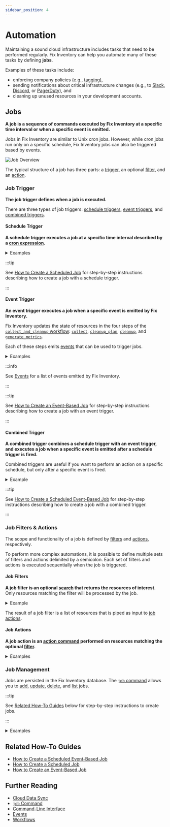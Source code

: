 ```yaml
---
sidebar_position: 4
---
```


# Automation

Maintaining a sound cloud infrastructure includes tasks that need to be performed regularly. Fix Inventory can help you automate many of these tasks by defining **jobs**.

Examples of these tasks include:

- enforcing company policies (e.g., [tagging](../../how-to-guides/cleanup/clean-up-untagged-resources.mdx)),
- sending notifications about critical infrastructure changes (e.g., to [Slack](../../how-to-guides/alerting/send-slack-notifications/index.mdx), [Discord](../../how-to-guides/alerting/send-discord-notifications/index.mdx), or [PagerDuty](../../how-to-guides/alerting/create-pagerduty-alerts/index.mdx)), and
- cleaning up unused resources in your development accounts.

## Jobs

**A job is a sequence of commands executed by Fix Inventory at a specific time interval or when a specific event is emitted.**

Jobs in Fix Inventory are similar to Unix cron jobs. However, while cron jobs run only on a specific schedule, Fix Inventory jobs can also be triggered based by events.

![Job Overview](./img/resoto-jobs-intro.png)

The typical structure of a job has three parts: a [trigger](#job-trigger), an optional [filter](#job-filters), and an [action](#job-actions).

### Job Trigger

**The job trigger defines when a job is executed.**

There are three types of job triggers: [schedule triggers](#schedule-trigger), [event triggers](#event-trigger), and [combined triggers](#combined-trigger).

#### Schedule Trigger

**A schedule trigger executes a job at a specific time interval described by a [cron expression](https://crontab.guru).**

<details>
<summary>Examples</summary>
<div>

- Every 5 minutes
  ```bash
  --schedule "*/5 * * * *"
  ```
- Every day at 3:00am
  ```bash
  --schedule "0 3 * * *"
  ```
- Every Monday at 4:00am
  ```bash
  --schedule "0 4 * * MON"
  ```
- Every New Year's Eve at 11:59pm
  ```bash
  --schedule "59 23 31 12 *"
  ```

</div>
</details>

:::tip

See [How to Create a Scheduled Job](../../how-to-guides/automation/create-a-scheduled-job.mdx) for step-by-step instructions describing how to create a job with a schedule trigger.

:::

#### Event Trigger

**An event trigger executes a job when a specific event is emitted by Fix Inventory.**

Fix Inventory updates the state of resources in the four steps of the [`collect_and_cleanup` workflow](../../reference/workflows/index.mdx#collect_and_cleanup-workflow): [`collect`](../../reference/workflows/index.mdx#collect), [`cleanup_plan`](../../reference/workflows/index.mdx#cleanup_plan), [`cleanup`](../../reference/workflows/index.mdx#cleanup), and [`generate_metrics`](../../reference/workflows/index.mdx#generate_metrics).

Each of these steps emits [events](../../reference/events/index.mdx) that can be used to trigger jobs.

<details>
<summary>Examples</summary>
<div>

- When resource collection is complete and the database reflects the latest state of your resources
  ```bash
  --wait-for-event collect_done
  ```
- When the cleanup planning process has started to mark resources for cleanup
  ```bash
  --wait-for-event cleanup_plan
  ```

</div>
</details>

:::info

See [Events](../../reference/events/index.mdx) for a list of events emitted by Fix Inventory.

:::

:::tip

See [How to Create an Event-Based Job](../../how-to-guides/automation/create-an-event-based-job.mdx) for step-by-step instructions describing how to create a job with an event trigger.

:::

#### Combined Trigger

**A combined trigger combines a schedule trigger with an event trigger, and executes a job when a specific event is emitted after a schedule trigger is fired.**

Combined triggers are useful if you want to perform an action on a specific schedule, but only after a specific event is fired.

<details>
<summary>Example</summary>
<div>

Let's say you want to clean up development accounts at the end of each week.

To do so, you could define a [schedule trigger](#schedule-trigger) in addition to specifying the `cleanup_plan` [event trigger](#event-trigger):

```bash
--schedule "0 22 * * FRI" --wait-for-event cleanup_plan
```

The above combined trigger executes the job based on the latest state of resources after 10pm every Friday evening.

</div>
</details>

:::tip

See [How to Create a Scheduled Event-Based Job](../../how-to-guides/automation/create-a-scheduled-event-based-job.mdx) for step-by-step instructions describing how to create a job with a combined trigger.

:::

### Job Filters & Actions

The scope and functionality of a job is defined by [filters](#job-filters) and [actions](#job-actions), respectively.

To perform more complex automations, it is possible to define multiple sets of filters and actions delimited by a semicolon. Each set of filters and actions is executed sequentially when the job is triggered.

#### Job Filters

**A job filter is an optional [search](../../reference/search/index.mdx) that returns the resources of interest.** Only resources matching the filter will be processed by the job.

<details>
<summary>Example</summary>
<div>

- Instances without an owner tag in the dev or playground accounts
  ```bash
  search is(instance) and tag.owner==null and /ancestors.account.reported.name in ["dev", "playground"]
  ```

</div>
</details>

The result of a job filter is a list of resources that is piped as input to [job actions](#job-actions).

#### Job Actions

**A job action is an [action command](../../reference/cli/index.mdx) performed on resources matching the optional [filter](#job-filters).**

<details>
<summary>Examples</summary>
<div>

- Update resource tags using the [`tag update` command](../../reference/cli/tag/update.mdx)

  ```bash
  search ... | tag update owner=team-cumulus
  ```

- Delete resource tags using the [`tag delete` command](../../reference/cli/tag/delete.mdx)

  ```bash
  search ... | tag delete costcenter
  ```

- Mark resources for cleanup using the [`clean` command](../../reference/cli/clean.mdx)

  ```bash
  search ... | clean "Reason for cleanup"
  ```

- [Create PagerDuty alerts](../../how-to-guides/alerting/create-pagerduty-alerts/index.mdx) using the `pagerduty` [custom command](../../reference/cli/index.mdx#custom-commands)

  ```bash
  search ... | pagerduty summary="Reason for the alert" dedup_key="xyz"
  ```

- [Send Prometheus Alertmanager alerts](../../how-to-guides/alerting/send-prometheus-alertmanager-alerts/index.mdx) using the `alertmanager` [custom command](../../reference/cli/index.mdx#custom-commands)

  ```bash
  search ... | alertmanager name="Description of the alert"
  ```

- [Send Slack notifications](../../how-to-guides/alerting/send-slack-notifications/index.mdx) the `slack` [custom command](../../reference/cli/index.mdx#custom-commands)

  ```bash
  search ... | slack title="Description of the alert"
  ```

- [Send Discord notifications](../../how-to-guides/alerting/send-discord-notifications/index.mdx) the `discord` [custom command](../../reference/cli/index.mdx#custom-commands)

  ```bash
  search ... | discord title="Description of the alert"
  ```

- Stop running AWS EC2 instances using the `aws` command

  ```bash
  search is(aws_ec2_instance) and instance_status=running and ... | aws ec2 stop-instances --instance-ids {id}
  ```

- Start stopped AWS EC2 instances using the `aws` command

  ```bash
  search is(aws_ec2_instance) and instance_status=stopped and ... | aws ec2 start-instances --instance-ids {id}
  ```

- Send chunked data to a webhook server using the [`http` command](../../reference/cli/http.mdx)

  ```bash
  search ... | chunk 50 | http POST my.node.org/handle
  ```

- Protect resources from cleanup using the [`protect` command](../../reference/cli/protect.mdx)

  ```bash
  search ... | protect
  ```

- Edit resource metadata using the [`set_metadata` command](../../reference/cli/set_metadata.mdx)

  ```bash
  search ... | set_metadata owner=team-cumulus
  ```

</div>
</details>

### Job Management

Jobs are persisted in the Fix Inventory database. The [`job` command](../../reference/cli/job/index.mdx) allows you to [add](../../reference/cli/job/add.mdx), [update](../../reference/cli/job/update.mdx), [delete](../../reference/cli/job/delete.mdx), and [list](../../reference/cli/job/list.mdx) jobs.

:::tip

See [Related How-To Guides](#related-how-to-guides) below for step-by-step instructions to create jobs.

:::

<details>
<summary>Examples</summary>
<div>

- Add a job that sends a Discord notification when compute instances without an `owner` tag are detected

  ```bash
  > jobs add --id no_owner_tag_in_dev --wait-for-event collect_done 'search is(instance) and tag.owner==null and /ancestors.account.reported.name in ["dev", "playground"] | discord --title "[DEV] Compute instances without owner tag" --message "There are compute instances in the dev accounts without owner tag:"'
  ```

- Add a job that marks compute instances without an `owner` tag for cleanup every Friday evening

  ```bash
  > jobs add --id no_owner_mark_cleanup --schedule "0 22 * * FRI" --wait-for-event cleanup_plan 'search is(instance) and tag.owner==null and /ancestors.account.reported.name in ["dev", "playground"] | clean "Compute instances without owner tag"'
  ```

- List all jobs

  ```bash
  > jobs list
  # highlight-start
  ​id: no_owner_tag_in_dev
  ​command: search is(instance) and tag.owner==null and /ancestors.account.reported.name
  ​  in ["dev", "playground"] | discord --title "[DEV] Compute instances without owner tag"
  ​  --message "There are compute instances in the dev accounts without owner tag:"
  ​active: true
  ​trigger:
  ​  message_type: collect_done
  ​
  ​---
  ​id: no_owner_mark_cleanup
  ​command: search is(instance) and tag.owner==null and /ancestors.account.reported.name
  ​  in ["dev", "playground"] | clean "Compute instances without owner tag"
  ​active: true
  ​trigger:
  ​  cron_expression: 0 22 * * FRI
  ​wait:
  ​  message_type: cleanup_plan
  # highlight-end
  ```

</div>
</details>

## Related How-To Guides

- [How to Create a Scheduled Event-Based Job](../../how-to-guides/automation/create-a-scheduled-event-based-job.mdx)
- [How to Create a Scheduled Job](../../how-to-guides/automation/create-a-scheduled-job.mdx)
- [How to Create an Event-Based Job](../../how-to-guides/automation/create-an-event-based-job.mdx)

## Further Reading

- [Cloud Data Sync](../cloud-data-sync/index.mdx)
- [`job` Command](../../reference/cli/job/index.mdx)
- [Command-Line Interface](../../reference/cli/index.mdx)
- [Events](../../reference/events/index.mdx)
- [Workflows](../../reference/workflows/index.mdx)
